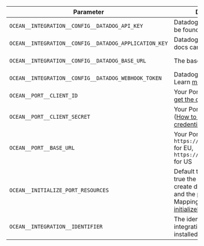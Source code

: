 | Parameter                                          | Description                                                                                                                                                                                                                                                                              | Example                       | Required |
| -------------------------------------------------- | ---------------------------------------------------------------------------------------------------------------------------------------------------------------------------------------------------------------------------------------------------------------------------------------- | ----------------------------- | -------- |
| `OCEAN__INTEGRATION__CONFIG__DATADOG_API_KEY`        | Datadog API key, docs can be found [here](https://docs.datadoghq.com/account_management/api-app-keys/#add-an-api-key-or-client-token)                                                                        |                    | ✅       |
| `OCEAN__INTEGRATION__CONFIG__DATADOG_APPLICATION_KEY` |Datadog application key, docs can be found [here](https://docs.datadoghq.com/account_management/api-app-keys/#add-application-keys)                                                           |          | ✅       |
| `OCEAN__INTEGRATION__CONFIG__DATADOG_BASE_URL` | The base API url  | https://api.datadoghq.com     / https://api.datadoghq.eu                                                                               | ✅       |
| `OCEAN__INTEGRATION__CONFIG__DATADOG_WEBHOOK_TOKEN` | Datadog webhook token. Learn [more](https://docs.datadoghq.com/integrations/webhooks/#setup)   |                                                                                    | ❌       |
| `OCEAN__PORT__CLIENT_ID`                           | Your Port client id ([How to get the credentials](https://docs.port.io/build-your-software-catalog/custom-integration/api/#find-your-port-credentials))                                                                                                                              |                               | ✅       |
| `OCEAN__PORT__CLIENT_SECRET`                       | Your Port client secret ([How to get the credentials](https://docs.port.io/build-your-software-catalog/custom-integration/api/#find-your-port-credentials))                                                                                                                          |                               | ✅       |
| `OCEAN__PORT__BASE_URL`                     | Your Port API URL - `https://api.getport.io` for EU, `https://api.us.getport.io` for US                                                                                                                                                                                                |         | ✅       |
| `OCEAN__INITIALIZE_PORT_RESOURCES`                 | Default true, When set to true the integration will create default blueprints and the port App config Mapping. Read more about [initializePortResources](https://ocean.getport.io/develop-an-integration/integration-configuration/#initializeportresources---initialize-port-resources) |                               | ❌       |
| `OCEAN__INTEGRATION__IDENTIFIER`                   | The identifier of the integration that will be installed                                                                                                                                                                                                                                 |                               | ❌       |
